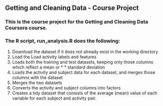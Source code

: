 ## Getting and Cleaning Data - Course Project

### This is the course project for the Getting and Cleaning Data Coursera course.  
### The R script, run_analysis.R does the following:

1. Download the dataset if it does not already exist in the working directory
2. Load the Load activity labels and features
3. Loads both the training and test datasets, keeping only those columns which reflect a mean or  * *    standard deviation
4. Loads the activity and subject data for each dataset, and merges those columns with the dataset
5. Merges the two datasets
6. Converts the activity and subject columns into factors
7. Creates a tidy dataset that consists of the average (mean) value of each variable 
   for each subject and activity pair.